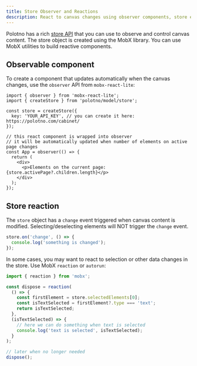 ```yaml
---
title: Store Observer and Reactions
description: React to canvas changes using observer components, store events, and MobX reactions
---
```


Polotno has a rich [store API](/docs/store) that you can use to observe and control canvas content. The store object is created using the MobX library. You can use MobX utilities to build reactive components.

## Observable component

To create a component that updates automatically when the canvas changes, use the `observer` API from `mobx-react-lite`:

```tsx
import { observer } from 'mobx-react-lite';
import { createStore } from 'polotno/model/store';

const store = createStore({
  key: 'YOUR_API_KEY', // you can create it here: https://polotno.com/cabinet/
});

// this react component is wrapped into observer
// it will be automatically updated when number of elements on active page changes
const App = observer(() => {
  return (
    <div>
      <p>Elements on the current page: {store.activePage?.children.length}</p>
    </div>
  );
});
```

## Store reaction

The `store` object has a `change` event triggered when canvas content is modified. Selecting/deselecting elements will NOT trigger the `change` event.

```ts
store.on('change', () => {
  console.log('something is changed');
});
```

In some cases, you may want to react to selection or other data changes in the store. Use MobX `reaction` or `autorun`:

```ts
import { reaction } from 'mobx';

const dispose = reaction(
  () => {
    const firstElement = store.selectedElements[0];
    const isTextSelected = firstElement?.type === 'text';
    return isTextSelected;
  },
  (isTextSelected) => {
    // here we can do something when text is selected
    console.log('text is selected', isTextSelected);
  }
);

// later when no longer needed
dispose();
```


